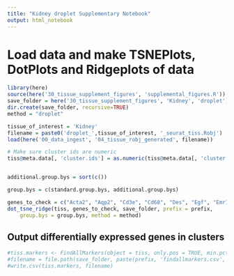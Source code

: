 ```yaml
---
title: "Kidney droplet Supplementary Notebook"
output: html_notebook
---
```


# Load data and make TSNEPlots, DotPlots and Ridgeplots of data

```r
library(here)
source(here('30_tissue_supplement_figures', 'supplemental_figures.R'))
save_folder = here('30_tissue_supplement_figures', 'Kidney', 'droplet')
dir.create(save_folder, recursive=TRUE)
method = "droplet"

tissue_of_interest = 'Kidney'
filename = paste0('droplet_',tissue_of_interest, '_seurat_tiss.Robj')
load(here('00_data_ingest', '04_tissue_robj_generated', filename))

# Make sure cluster ids are numeric
tiss@meta.data[, 'cluster.ids'] = as.numeric(tiss@meta.data[, 'cluster.ids'])


additional.group.bys = sort(c())

group.bys = c(standard.group.bys, additional.group.bys)

genes_to_check = c("Acta2", "Aqp2", "Cd3e", "Cd68", "Des", "Egf", "Emr1", "Epcam", "Itgam", "Kcne1", "Lyz2", "Mme3", "Pecam1", "Podxl", "Ptprc", "Pvalb", "Scnn1a", "Slc12a1", "Slc12a3", "Slc22a12", "Slc34a1", "Umod", "Vil1", "Vim", "Wt1")
dot_tsne_ridge(tiss, genes_to_check, save_folder, prefix = prefix,
    group.bys = group.bys, method = method)
```

## Output differentially expressed genes in clusters

```r
#tiss.markers <- FindAllMarkers(object = tiss, only.pos = TRUE, min.pct = 0.25, thresh.use = 0.25)
#filename = file.path(save_folder, paste(prefix, 'findallmarkers.csv', sep='_'))
#write.csv(tiss.markers, filename)
```
